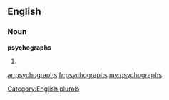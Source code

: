 ==English==

===Noun===
'''psychographs'''

# {{plural of|[[psychograph]]}}

[[Category:English plurals]]

[[ar:psychographs]]
[[fr:psychographs]]
[[my:psychographs]]